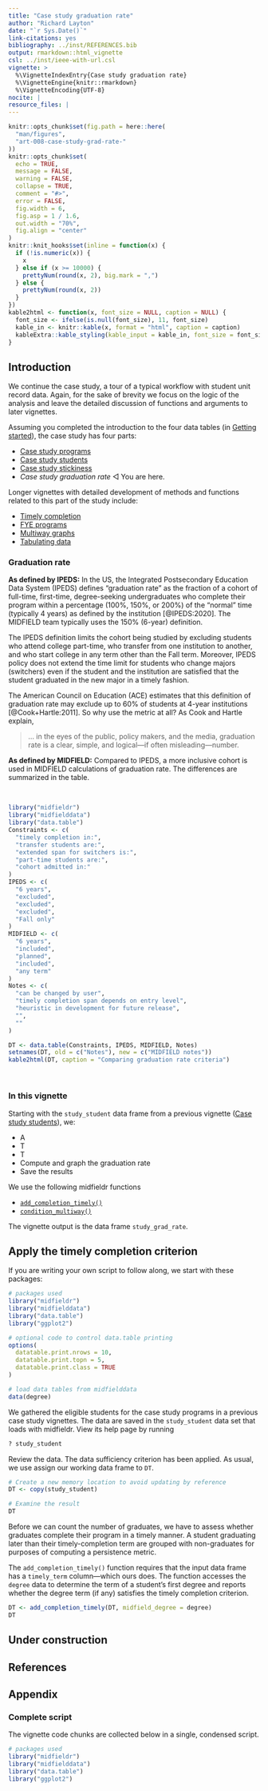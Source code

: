 ```yaml
---
title: "Case study graduation rate"
author: "Richard Layton"
date: "`r Sys.Date()`"
link-citations: yes
bibliography: ../inst/REFERENCES.bib
output: rmarkdown::html_vignette
csl: ../inst/ieee-with-url.csl
vignette: >
  %\VignetteIndexEntry{Case study graduation rate}
  %\VignetteEngine{knitr::rmarkdown}
  %\VignetteEncoding{UTF-8}
nocite: | 
resource_files: |
---
```


```r
knitr::opts_chunk$set(fig.path = here::here(
  "man/figures",
  "art-008-case-study-grad-rate-"
))
knitr::opts_chunk$set(
  echo = TRUE,
  message = FALSE,
  warning = FALSE,
  collapse = TRUE,
  comment = "#>",
  error = FALSE,
  fig.width = 6,
  fig.asp = 1 / 1.6,
  out.width = "70%",
  fig.align = "center"
)
knitr::knit_hooks$set(inline = function(x) {
  if (!is.numeric(x)) {
    x
  } else if (x >= 10000) {
    prettyNum(round(x, 2), big.mark = ",")
  } else {
    prettyNum(round(x, 2))
  }
})
kable2html <- function(x, font_size = NULL, caption = NULL) {
  font_size <- ifelse(is.null(font_size), 11, font_size)
  kable_in <- knitr::kable(x, format = "html", caption = caption)
  kableExtra::kable_styling(kable_input = kable_in, font_size = font_size)
}
```

## Introduction

We continue the case study, a tour of a typical workflow with student unit record data. Again, for the sake of brevity we focus on the logic of the analysis and leave the detailed discussion of functions and arguments to later vignettes. 

Assuming you completed the introduction to the four data tables (in [Getting started](art-000-getting-started.html)), the case study has four parts:

- [Case study programs](art-002-case-study-programs.html)
- [Case study students](art-004-case-study-students.html)
- [Case study stickiness](art-006-case-study-stickiness.html)
- *Case study graduation rate* &#9665; You are here.

Longer vignettes with detailed development of methods and functions related to this part of the study include:  

- [Timely completion](art-030-timely-completion.html){target="_blank"} 
- [FYE programs](art-040-fye-programs.html){target="_blank"} 
- [Multiway graphs](art-050-multiway-graphs.html){target="_blank"}  
- [Tabulating data](art-060-tabulating-data.html){target="_blank"} 

### Graduation rate

**As defined by IPEDS:** In the US, the Integrated Postsecondary Education Data System (IPEDS) defines "graduation rate" as the fraction of a cohort of full-time, first-time, degree-seeking undergraduates who complete their program within a percentage (100%, 150%, or 200%) of the "normal" time (typically 4 years) as defined by the institution [@IPEDS:2020]. The MIDFIELD team typically uses the 150% (6-year) definition. 

The IPEDS definition limits the cohort being studied by excluding students who attend college part-time, who transfer from one institution to another, and who start college in any term other than the Fall term. Moreover, IPEDS policy does not extend the time limit for students who change majors (switchers) even if the student and the institution are satisfied that the student graduated in the new major in a timely fashion. 

The American Council on Education (ACE) estimates that this definition of graduation rate may exclude up to 60% of students at 4-year institutions [@Cook+Hartle:2011]. So why use the metric at all? As Cook and Hartle explain, 

> ... in the eyes of the public, policy makers, and the media, graduation
> rate is a clear, simple, and logical---if often misleading---number.


**As defined by MIDFIELD:** Compared to IPEDS, a more inclusive cohort is used in MIDFIELD calculations of graduation rate. The differences are summarized in the table.  


<br>
```r
library("midfieldr")
library("midfielddata")
library("data.table")
Constraints <- c(
  "timely completion in:",
  "transfer students are:",
  "extended span for switchers is:",
  "part-time students are:",
  "cohort admitted in:"
)
IPEDS <- c(
  "6 years",
  "excluded",
  "excluded",
  "excluded",
  "Fall only"
)
MIDFIELD <- c(
  "6 years",
  "included",
  "planned",
  "included",
  "any term"
)
Notes <- c(
  "can be changed by user",
  "timely completion span depends on entry level",
  "heuristic in development for future release",
  "",
  ""
)

DT <- data.table(Constraints, IPEDS, MIDFIELD, Notes)
setnames(DT, old = c("Notes"), new = c("MIDFIELD notes"))
kable2html(DT, caption = "Comparing graduation rate criteria")
```
<br>



### In this vignette

Starting with the `study_student` data frame from a previous vignette ([Case study students](art-004-case-study-students.html){target="_blank"}), we:

- A
- T
- T
- Compute and graph the graduation rate 
- Save the results

We use the following midfieldr functions

- [`add_completion_timely()`](../reference/add_completion_timely.html)
- [`condition_multiway()`](../reference/condition_multiway.html)

The vignette output is the data frame `study_grad_rate`. 





## Apply the timely completion criterion 

If you are writing your own script to follow along, we start with these packages: 

```r
# packages used
library("midfieldr")
library("midfielddata")
library("data.table")
library("ggplot2")

# optional code to control data.table printing
options(
  datatable.print.nrows = 10,
  datatable.print.topn = 5,
  datatable.print.class = TRUE
)

# load data tables from midfielddata
data(degree)
```

We gathered the eligible students for the case study programs in a previous case study vignettes.  The data are saved in the `study_student` data set that loads with midfieldr. View its help page by running

```r  
? study_student
```

Review the data. The data sufficiency criterion has been applied. As usual, we use assign our working data frame to `DT`. 

```r
# Create a new memory location to avoid updating by reference
DT <- copy(study_student)

# Examine the result
DT
```

Before we can count the number of graduates, we have to assess whether graduates complete their program in a timely manner. A student graduating later than their timely-completion term are grouped with non-graduates for purposes of computing a persistence metric.

The `add_completion_timely()` function requires that the input data frame has a `timely_term` column---which ours does. The function accesses the `degree` data to determine the term  of a student's first degree and reports whether the degree term (if any) satisfies the timely completion criterion. 

```r
DT <- add_completion_timely(DT, midfield_degree = degree)
DT
```

## Under construction 

## References

<div id="refs"></div>





## Appendix

### Complete script

The vignette code chunks are collected below in a single, condensed script. 

```r
# packages used
library("midfieldr")
library("midfielddata")
library("data.table")
library("ggplot2")
```



